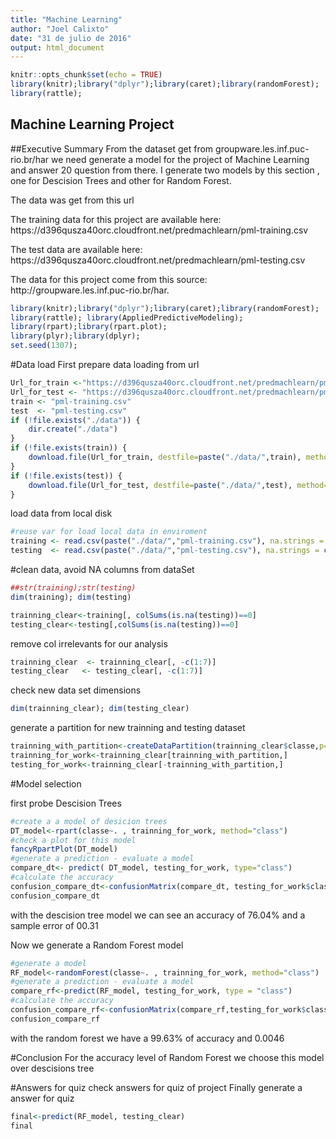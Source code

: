 ```yaml
---
title: "Machine Learning"
author: "Joel Calixto"
date: "31 de julio de 2016"
output: html_document
---
```


```r
knitr::opts_chunk$set(echo = TRUE)
library(knitr);library("dplyr");library(caret);library(randomForest);
library(rattle);
```
## Machine Learning Project

##Executive Summary
From the dataset get from groupware.les.inf.puc-rio.br/har we need generate a model for the project of Machine Learning and answer 20 question from there. I generate two models by this section , one for Descision Trees and other for Random Forest.

The data was get from this url

The training data for this project are available here:
https://d396qusza40orc.cloudfront.net/predmachlearn/pml-training.csv

The test data are available here:
https://d396qusza40orc.cloudfront.net/predmachlearn/pml-testing.csv

The data for this project come from this source: http://groupware.les.inf.puc-rio.br/har.


```r
library(knitr);library("dplyr");library(caret);library(randomForest);
library(rattle); library(AppliedPredictiveModeling);
library(rpart);library(rpart.plot);
library(plyr);library(dplyr);
set.seed(1307);
```

#Data load
First prepare data loading from url
```r
Url_for_train <-"https://d396qusza40orc.cloudfront.net/predmachlearn/pml-training.csv"
Url_for_test <- "https://d396qusza40orc.cloudfront.net/predmachlearn/pml-testing.csv"
train <- "pml-training.csv"
test  <- "pml-testing.csv"
if (!file.exists("./data")) {
    dir.create("./data")
}
if (!file.exists(train)) {
    download.file(Url_for_train, destfile=paste("./data/",train), method="curl")
}
if (!file.exists(test)) {
    download.file(Url_for_test, destfile=paste("./data/",test), method="curl")
}
```

load data from local disk
```r
#reuse var for load local data in enviroment
training <- read.csv(paste("./data/","pml-training.csv"), na.strings = c("NA", "#DIV/0!", ""))
testing  <- read.csv(paste("./data/","pml-testing.csv"), na.strings = c("NA", "#DIV/0!", ""))
```

#clean data, avoid NA columns from dataSet 
```r
##str(training);str(testing)
dim(training); dim(testing)

trainning_clear<-training[, colSums(is.na(testing))==0]
testing_clear<-testing[,colSums(is.na(testing))==0]
```
remove col irrelevants for our analysis
```r
trainning_clear  <- trainning_clear[, -c(1:7)]
testing_clear   <- testing_clear[, -c(1:7)]
```
check new data set dimensions
```r
dim(trainning_clear); dim(testing_clear)
```
generate a partition for new trainning and testing dataset
```r
trainning_with_partition<-createDataPartition(trainning_clear$classe,p=0.75,list=FALSE)
trainning_for_work<-trainning_clear[trainning_with_partition,]
testing_for_work<-trainning_clear[-trainning_with_partition,]
```
#Model selection 

first probe Descision Trees
```r
#create a a model of desicion trees
DT_model<-rpart(classe~. , trainning_for_work, method="class")
#check a plot for this model
fancyRpartPlot(DT_model)
#generate a prediction - evaluate a model 
compare_dt<- predict( DT_model, testing_for_work, type="class")
#calculate the accuracy
confusion_compare_dt<-confusionMatrix(compare_dt, testing_for_work$classe)
confusion_compare_dt
```
with the descision tree model we can see an accuracy of 76.04% and a sample error of 00.31

Now we generate a Random Forest model
```r
#generate a model
RF_model<-randomForest(classe~. , trainning_for_work, method="class")
#generate a prediction - evaluate a model 
compare_rf<-predict(RF_model, testing_for_work, type = "class")
#calculate the accuracy
confusion_compare_rf<-confusionMatrix(compare_rf,testing_for_work$classe)
confusion_compare_rf
```
with the random forest we have a 99.63% of accuracy and 0.0046 

#Conclusion
For the accuracy level of Random Forest we choose this model over descisions tree

#Answers for quiz
check answers for quiz of project
Finally generate a answer for quiz
```r
final<-predict(RF_model, testing_clear)
final
```

